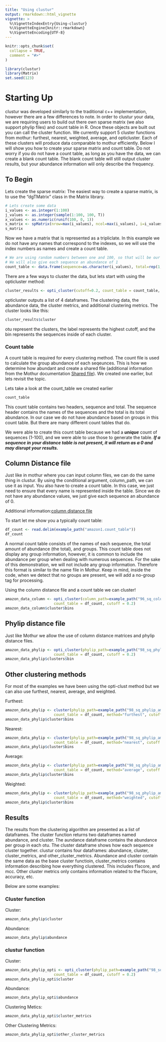 ```yaml
---
title: "Using clustur"
output: rmarkdown::html_vignette
vignette: >
  %\VignetteIndexEntry{Using-clustur}
  %\VignetteEngine{knitr::rmarkdown}
  %\VignetteEncoding{UTF-8}
---
```


```r
knitr::opts_chunk$set(
  collapse = TRUE,
  comment = "#>"
)
```

```r
library(clustur)
library(Matrix)
set.seed(123)
```

# Starting Up

clustur was developed similarly to the traditional c++ implementation, however there are a few differences to note. In order to clustur your data, we are requiring users to build out there own sparse matrix (we also support phylip files) and count table in R. Once these objects are built out you can call the cluster function. We currently support 5 cluster functions from mothur: furthest, nearest, weighted, average, and opticluster. Each of these clusters will produce data comparable to mothur efficiently. Below I will show you how to create your sparse matrix and count table. Do not worry if you do not have a count table, as long as you have the data, we can create a blank count table. The blank count table will still output cluster results, but your abundance information will only describe the frequency.


## To Begin

Lets create the sparse matrix: The easiest way to create a sparse matrix, is to use the "dgTMatrix" class in the Matrix library.

```r
# Lets create some data
i_values <- as.integer(1:100)
j_values <- as.integer(sample(1:100, 100, T))
x_values <- as.numeric(runif(100, 0, 1))
s_matrix <- spMatrix(nrow=max(i_values), ncol=max(i_values), i=i_values, j=j_values, x=x_values)
s_matrix
```

Now we have a matrix that is represented as a tripliclate. In this example we do not have any names that correspond to the indexes, so we will use the index numbers as names and create a count table.


```r
# We are using random numbers between one and 100, so that will be our first column
# We will also give each sequence an abundance of 1
count_table <- data.frame(sequence=as.character(i_values), total=rep(1,times=100))

```


There are a few ways to cluster the data, but lets start with using the opticluster method:

```r
cluster_results <- opti_cluster(cutoff=0.2, count_table = count_table, sparse_matrix=s_matrix)
```

opticluster outputs a list of 4 dataframes. The clustering data, the abundance data, the cluster metrics, and additional clustering metrics. The cluster looks like this:

```r
cluster_results$cluster
```

otu represent the clusters, the label represents the highest cutoff, and the bin represents the sequences inside of each cluster.

### Count table

A count table is required for every clustering method. The count file is used to calculate the group abundance of each seqeunces. This is how we determine how abundant and create a shared file (additional information from the Mothur documentation [Shared file](https://mothur.org/wiki/shared_file/)). We created one earlier, but lets revisit the topic.

Lets take a look at the count_table we created earlier

```r
count_table
```

This count table contains two headers, sequence and total. The sequence header contains the names of the sequences and the total is its total abundance. In our case we do not have abundance based on groups in this count table. But there are many different count tables that do. 

We were able to create this count table because we had a ***unique*** count of sequences (1-100), and we were able to use those to generate the table. ***If a sequence in your distance table is not present, it will return as a 0 and may disrupt your results. ***



## Column Distance file

Just like in mothur where you can input column files, we can do the same thing in clustur. By using the conditional argument, column_path, we can use it as input. You also have to create a count table. In this case, we just need to ensure that every name is represented inside the table. Since we do not have any abundance values, we just give each sequence an abundance of 0.

Additional information:[column distance file](https://mothur.org/wiki/column-formatted_distance_matrix/)

To start let me show you a typically count table:

```r
df_count <- read.delim(example_path("amazon1.count_table"))
df_count
```

A normal count table consists of the names of each sequence, the total amount of abundance (the total), and groups. This count table does not display any group information, however, it is common to include the abundance per group when dealing with numerous sequences. For the sake of this demonstration, we will not include any group information. Therefore this format is similar to the name file in Mothur. Keep in mind, inside the code, when we detect that no groups are present, we will add a no-group tag for processing. 


Using the column distance file and a count table we can cluster!
```r


amazon_data_column <- opti_cluster(column_path=example_path("96_sq_column_amazon.dist"),
                      count_table = df_count, cutoff = 0.2)
amazon_data_column$cluster$bins
```


## Phylip distance file

Just like Mothur we allow the use of column distance matrices and phylip distance files.

```r

amazon_data_phylip <- opti_cluster(phylip_path=example_path("98_sq_phylip_amazon.dist"),
                      count_table = df_count, cutoff = 0.2)
amazon_data_phylip$clusters$bin 
```


## Other clustering methods

For most of the examples we have been using the opti-clust method but we can also use furthest, nearest, average, and weighted.

Furthest:

```r

amazon_data_phylip <- cluster(phylip_path=example_path("98_sq_phylip_amazon.dist"),
                      count_table = df_count, method="furthest", cutoff = 0.2)
amazon_data_phylip$cluster$bins
```

Nearest:

```r

amazon_data_phylip <- cluster(phylip_path=example_path("98_sq_phylip_amazon.dist"),
                      count_table = df_count, method="nearest", cutoff = 0.2)
amazon_data_phylip$cluster$bins
```

Average:

```r

amazon_data_phylip <- cluster(phylip_path=example_path("98_sq_phylip_amazon.dist"),
                      count_table = df_count, method="average", cutoff = 0.2)
amazon_data_phylip$cluster$bins
```

Weighted:

```r

amazon_data_phylip <- cluster(phylip_path=example_path("98_sq_phylip_amazon.dist"),
                      count_table = df_count, method="weighted", cutoff = 0.2)
amazon_data_phylip$cluster$bins
```

## Results

The results from the clustering algorithm are presented as a list of dataframes. The cluster function returns two dataframes named abundance, and cluster. The aundance dataframe contains the abundance per group in each otu. The cluster dataframe shows how each sequence cluster together. clustur contains four dataframes: abundance, cluster, cluster_metrics, and other_cluster_metrics. Abundance and cluster contain the same data as the base cluster functioin, cluster_metrics contains information describing how everything clustered. This includes f1score, and mcc. Other cluster metrics only contains information related to the f1score, accuracy, etc.

Below are some examples:

### Cluster function
Cluster:
```r
amazon_data_phylip$cluster
```

Abundance:
```r
amazon_data_phylip$abundance
```


### clustur function

Cluster:
```r
amazon_data_phylip_opti <- opti_cluster(phylip_path=example_path("98_sq_phylip_amazon.dist"),
                      count_table = df_count, cutoff = 0.2)
amazon_data_phylip_opti$cluster
```

Abundance:
```r
amazon_data_phylip_opti$abundance
```

Clustering Metics:
```r
amazon_data_phylip_opti$cluster_metrics
```

Other Clustering Metrics:
```r
amazon_data_phylip_opti$other_cluster_metrics
```
